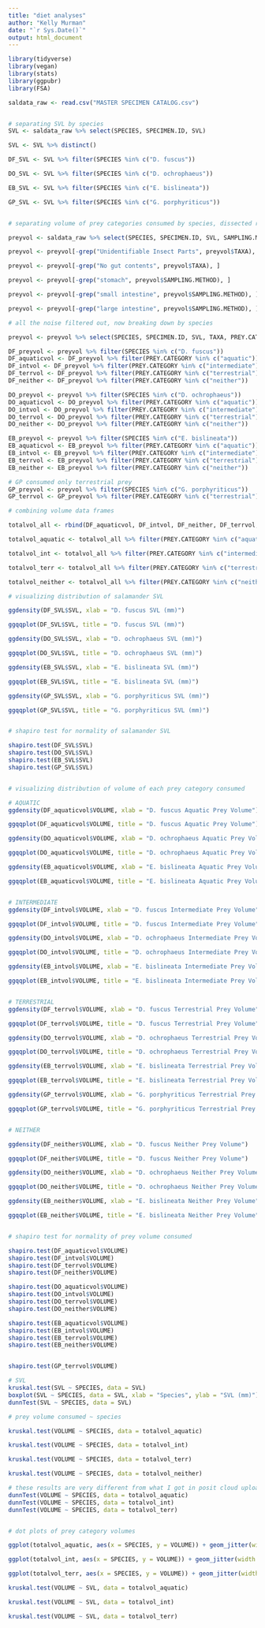```yaml
---
title: "diet analyses"
author: "Kelly Murman"
date: "`r Sys.Date()`"
output: html_document
---
```


```r

library(tidyverse)
library(vegan)
library(stats)
library(ggpubr)
library(FSA)


```

```r

saldata_raw <- read.csv("MASTER SPECIMEN CATALOG.csv")


# separating SVL by species
SVL <- saldata_raw %>% select(SPECIES, SPECIMEN.ID, SVL)

SVL <- SVL %>% distinct()

DF_SVL <- SVL %>% filter(SPECIES %in% c("D. fuscus"))

DO_SVL <- SVL %>% filter(SPECIES %in% c("D. ochrophaeus"))

EB_SVL <- SVL %>% filter(SPECIES %in% c("E. bislineata"))

GP_SVL <- SVL %>% filter(SPECIES %in% c("G. porphyriticus"))


# separating volume of prey categories consumed by species, dissected results, unidentifiable records, and individuals with no gut contents

preyvol <- saldata_raw %>% select(SPECIES, SPECIMEN.ID, SVL, SAMPLING.METHOD, TAXA, PREY.CATEGORY, VOLUME)

preyvol <- preyvol[-grep("Unidentifiable Insect Parts", preyvol$TAXA), ]

preyvol <- preyvol[-grep("No gut contents", preyvol$TAXA), ]

preyvol <- preyvol[-grep("stomach", preyvol$SAMPLING.METHOD), ]

preyvol <- preyvol[-grep("small intestine", preyvol$SAMPLING.METHOD), ]

preyvol <- preyvol[-grep("large intestine", preyvol$SAMPLING.METHOD), ]

# all the noise filtered out, now breaking down by species

preyvol <- preyvol %>% select(SPECIES, SPECIMEN.ID, SVL, TAXA, PREY.CATEGORY, VOLUME)

DF_preyvol <- preyvol %>% filter(SPECIES %in% c("D. fuscus"))
DF_aquaticvol <- DF_preyvol %>% filter(PREY.CATEGORY %in% c("aquatic"))
DF_intvol <- DF_preyvol %>% filter(PREY.CATEGORY %in% c("intermediate"))
DF_terrvol <- DF_preyvol %>% filter(PREY.CATEGORY %in% c("terrestrial"))
DF_neither <- DF_preyvol %>% filter(PREY.CATEGORY %in% c("neither"))

DO_preyvol <- preyvol %>% filter(SPECIES %in% c("D. ochrophaeus"))
DO_aquaticvol <- DO_preyvol %>% filter(PREY.CATEGORY %in% c("aquatic"))
DO_intvol <- DO_preyvol %>% filter(PREY.CATEGORY %in% c("intermediate"))
DO_terrvol <- DO_preyvol %>% filter(PREY.CATEGORY %in% c("terrestrial"))
DO_neither <- DO_preyvol %>% filter(PREY.CATEGORY %in% c("neither"))

EB_preyvol <- preyvol %>% filter(SPECIES %in% c("E. bislineata"))
EB_aquaticvol <- EB_preyvol %>% filter(PREY.CATEGORY %in% c("aquatic"))
EB_intvol <- EB_preyvol %>% filter(PREY.CATEGORY %in% c("intermediate"))
EB_terrvol <- EB_preyvol %>% filter(PREY.CATEGORY %in% c("terrestrial"))
EB_neither <- EB_preyvol %>% filter(PREY.CATEGORY %in% c("neither"))

# GP consumed only terrestrial prey
GP_preyvol <- preyvol %>% filter(SPECIES %in% c("G. porphyriticus"))
GP_terrvol <- GP_preyvol %>% filter(PREY.CATEGORY %in% c("terrestrial"))

# combining volume data frames

totalvol_all <- rbind(DF_aquaticvol, DF_intvol, DF_neither, DF_terrvol, DO_aquaticvol, DO_intvol, DO_neither, DO_terrvol, EB_aquaticvol, EB_intvol, EB_neither, EB_terrvol, GP_terrvol)

totalvol_aquatic <- totalvol_all %>% filter(PREY.CATEGORY %in% c("aquatic"))

totalvol_int <- totalvol_all %>% filter(PREY.CATEGORY %in% c("intermediate"))

totalvol_terr <- totalvol_all %>% filter(PREY.CATEGORY %in% c("terrestrial"))

totalvol_neither <- totalvol_all %>% filter(PREY.CATEGORY %in% c("neither"))


```

```r

# visualizing distribution of salamander SVL

ggdensity(DF_SVL$SVL, xlab = "D. fuscus SVL (mm)")

ggqqplot(DF_SVL$SVL, title = "D. fuscus SVL (mm)")

ggdensity(DO_SVL$SVL, xlab = "D. ochrophaeus SVL (mm)")

ggqqplot(DO_SVL$SVL, title = "D. ochrophaeus SVL (mm)")

ggdensity(EB_SVL$SVL, xlab = "E. bislineata SVL (mm)")

ggqqplot(EB_SVL$SVL, title = "E. bislineata SVL (mm)")

ggdensity(GP_SVL$SVL, xlab = "G. porphyriticus SVL (mm)")

ggqqplot(GP_SVL$SVL, title = "G. porphyriticus SVL (mm)")


# shapiro test for normality of salamander SVL

shapiro.test(DF_SVL$SVL)
shapiro.test(DO_SVL$SVL)
shapiro.test(EB_SVL$SVL)
shapiro.test(GP_SVL$SVL)


# visualizing distribution of volume of each prey category consumed

# AQUATIC
ggdensity(DF_aquaticvol$VOLUME, xlab = "D. fuscus Aquatic Prey Volume")

ggqqplot(DF_aquaticvol$VOLUME, title = "D. fuscus Aquatic Prey Volume")

ggdensity(DO_aquaticvol$VOLUME, xlab = "D. ochrophaeus Aquatic Prey Volume")

ggqqplot(DO_aquaticvol$VOLUME, title = "D. ochrophaeus Aquatic Prey Volume")

ggdensity(EB_aquaticvol$VOLUME, xlab = "E. bislineata Aquatic Prey Volume")

ggqqplot(EB_aquaticvol$VOLUME, title = "E. bislineata Aquatic Prey Volume")


# INTERMEDIATE
ggdensity(DF_intvol$VOLUME, xlab = "D. fuscus Intermediate Prey Volume")

ggqqplot(DF_intvol$VOLUME, title = "D. fuscus Intermediate Prey Volume")

ggdensity(DO_intvol$VOLUME, xlab = "D. ochrophaeus Intermediate Prey Volume")

ggqqplot(DO_intvol$VOLUME, title = "D. ochrophaeus Intermediate Prey Volume")

ggdensity(EB_intvol$VOLUME, xlab = "E. bislineata Intermediate Prey Volume")

ggqqplot(EB_intvol$VOLUME, title = "E. bislineata Intermediate Prey Volume")


# TERRESTRIAL
ggdensity(DF_terrvol$VOLUME, xlab = "D. fuscus Terrestrial Prey Volume")

ggqqplot(DF_terrvol$VOLUME, title = "D. fuscus Terrestrial Prey Volume")

ggdensity(DO_terrvol$VOLUME, xlab = "D. ochrophaeus Terrestrial Prey Volume")

ggqqplot(DO_terrvol$VOLUME, title = "D. ochrophaeus Terrestrial Prey Volume")

ggdensity(EB_terrvol$VOLUME, xlab = "E. bislineata Terrestrial Prey Volume")

ggqqplot(EB_terrvol$VOLUME, title = "E. bislineata Terrestrial Prey Volume")

ggdensity(GP_terrvol$VOLUME, xlab = "G. porphyriticus Terrestrial Prey Volume")

ggqqplot(GP_terrvol$VOLUME, title = "G. porphyriticus Terrestrial Prey Volume")


# NEITHER

ggdensity(DF_neither$VOLUME, xlab = "D. fuscus Neither Prey Volume")

ggqqplot(DF_neither$VOLUME, title = "D. fuscus Neither Prey Volume")

ggdensity(DO_neither$VOLUME, xlab = "D. ochrophaeus Neither Prey Volume")

ggqqplot(DO_neither$VOLUME, title = "D. ochrophaeus Neither Prey Volume")

ggdensity(EB_neither$VOLUME, xlab = "E. bislineata Neither Prey Volume")

ggqqplot(EB_neither$VOLUME, title = "E. bislineata Neither Prey Volume")


# shapiro test for normality of prey volume consumed

shapiro.test(DF_aquaticvol$VOLUME)
shapiro.test(DF_intvol$VOLUME)
shapiro.test(DF_terrvol$VOLUME)
shapiro.test(DF_neither$VOLUME)

shapiro.test(DO_aquaticvol$VOLUME)
shapiro.test(DO_intvol$VOLUME)
shapiro.test(DO_terrvol$VOLUME)
shapiro.test(DO_neither$VOLUME)

shapiro.test(EB_aquaticvol$VOLUME)
shapiro.test(EB_intvol$VOLUME)
shapiro.test(EB_terrvol$VOLUME)
shapiro.test(EB_neither$VOLUME)


shapiro.test(GP_terrvol$VOLUME)


```

```r

# SVL
kruskal.test(SVL ~ SPECIES, data = SVL)
boxplot(SVL ~ SPECIES, data = SVL, xlab = "Species", ylab = "SVL (mm)")
dunnTest(SVL ~ SPECIES, data = SVL)

# prey volume consumed ~ species

kruskal.test(VOLUME ~ SPECIES, data = totalvol_aquatic)

kruskal.test(VOLUME ~ SPECIES, data = totalvol_int)

kruskal.test(VOLUME ~ SPECIES, data = totalvol_terr)

kruskal.test(VOLUME ~ SPECIES, data = totalvol_neither)

# these results are very different from what I got in posit cloud uploading a csv that was formatted in excel vs manipulating the data in R....
dunnTest(VOLUME ~ SPECIES, data = totalvol_aquatic)
dunnTest(VOLUME ~ SPECIES, data = totalvol_int)
dunnTest(VOLUME ~ SPECIES, data = totalvol_terr)


# dot plots of prey category volumes

ggplot(totalvol_aquatic, aes(x = SPECIES, y = VOLUME)) + geom_jitter(width = 0.01, size = 8, alpha = 0.1,) + ggtitle("Aquatic Prey Volume")

ggplot(totalvol_int, aes(x = SPECIES, y = VOLUME)) + geom_jitter(width = 0.01, size = 8, alpha = 0.1,) + ggtitle("Intermediate Prey Volume")

ggplot(totalvol_terr, aes(x = SPECIES, y = VOLUME)) + geom_jitter(width = 0.01, size = 8, alpha = 0.1,) + ggtitle("Terrestrial Prey Volume")

```

```r

kruskal.test(VOLUME ~ SVL, data = totalvol_aquatic)

kruskal.test(VOLUME ~ SVL, data = totalvol_int)

kruskal.test(VOLUME ~ SVL, data = totalvol_terr)

```

